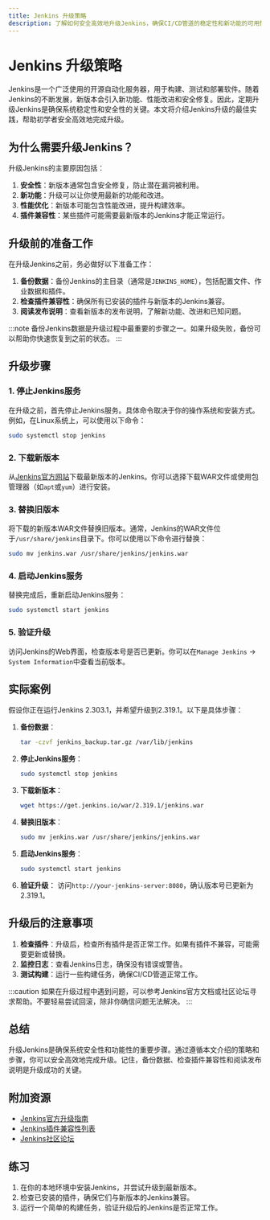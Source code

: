 ```yaml
---
title: Jenkins 升级策略
description: 了解如何安全高效地升级Jenkins，确保CI/CD管道的稳定性和新功能的可用性。
---
```


# Jenkins 升级策略

Jenkins是一个广泛使用的开源自动化服务器，用于构建、测试和部署软件。随着Jenkins的不断发展，新版本会引入新功能、性能改进和安全修复。因此，定期升级Jenkins是确保系统稳定性和安全性的关键。本文将介绍Jenkins升级的最佳实践，帮助初学者安全高效地完成升级。

## 为什么需要升级Jenkins？

升级Jenkins的主要原因包括：

1. **安全性**：新版本通常包含安全修复，防止潜在漏洞被利用。
2. **新功能**：升级可以让你使用最新的功能和改进。
3. **性能优化**：新版本可能包含性能改进，提升构建效率。
4. **插件兼容性**：某些插件可能需要最新版本的Jenkins才能正常运行。

## 升级前的准备工作

在升级Jenkins之前，务必做好以下准备工作：

1. **备份数据**：备份Jenkins的主目录（通常是`JENKINS_HOME`），包括配置文件、作业数据和插件。
2. **检查插件兼容性**：确保所有已安装的插件与新版本的Jenkins兼容。
3. **阅读发布说明**：查看新版本的发布说明，了解新功能、改进和已知问题。

:::note
备份Jenkins数据是升级过程中最重要的步骤之一。如果升级失败，备份可以帮助你快速恢复到之前的状态。
:::

## 升级步骤

### 1. 停止Jenkins服务

在升级之前，首先停止Jenkins服务。具体命令取决于你的操作系统和安装方式。例如，在Linux系统上，可以使用以下命令：

```bash
sudo systemctl stop jenkins
```

### 2. 下载新版本

从[Jenkins官方网站](https://jenkins.io/download/)下载最新版本的Jenkins。你可以选择下载WAR文件或使用包管理器（如`apt`或`yum`）进行安装。

### 3. 替换旧版本

将下载的新版本WAR文件替换旧版本。通常，Jenkins的WAR文件位于`/usr/share/jenkins`目录下。你可以使用以下命令进行替换：

```bash
sudo mv jenkins.war /usr/share/jenkins/jenkins.war
```

### 4. 启动Jenkins服务

替换完成后，重新启动Jenkins服务：

```bash
sudo systemctl start jenkins
```

### 5. 验证升级

访问Jenkins的Web界面，检查版本号是否已更新。你可以在`Manage Jenkins` -> `System Information`中查看当前版本。

## 实际案例

假设你正在运行Jenkins 2.303.1，并希望升级到2.319.1。以下是具体步骤：

1. **备份数据**：
   ```bash
   tar -czvf jenkins_backup.tar.gz /var/lib/jenkins
   ```

2. **停止Jenkins服务**：
   ```bash
   sudo systemctl stop jenkins
   ```

3. **下载新版本**：
   ```bash
   wget https://get.jenkins.io/war/2.319.1/jenkins.war
   ```

4. **替换旧版本**：
   ```bash
   sudo mv jenkins.war /usr/share/jenkins/jenkins.war
   ```

5. **启动Jenkins服务**：
   ```bash
   sudo systemctl start jenkins
   ```

6. **验证升级**：
   访问`http://your-jenkins-server:8080`，确认版本号已更新为2.319.1。

## 升级后的注意事项

1. **检查插件**：升级后，检查所有插件是否正常工作。如果有插件不兼容，可能需要更新或替换。
2. **监控日志**：查看Jenkins日志，确保没有错误或警告。
3. **测试构建**：运行一些构建任务，确保CI/CD管道正常工作。

:::caution
如果在升级过程中遇到问题，可以参考Jenkins官方文档或社区论坛寻求帮助。不要轻易尝试回滚，除非你确信问题无法解决。
:::

## 总结

升级Jenkins是确保系统安全性和功能性的重要步骤。通过遵循本文介绍的策略和步骤，你可以安全高效地完成升级。记住，备份数据、检查插件兼容性和阅读发布说明是升级成功的关键。

## 附加资源

- [Jenkins官方升级指南](https://www.jenkins.io/doc/book/upgrading/)
- [Jenkins插件兼容性列表](https://plugins.jenkins.io/)
- [Jenkins社区论坛](https://community.jenkins.io/)

## 练习

1. 在你的本地环境中安装Jenkins，并尝试升级到最新版本。
2. 检查已安装的插件，确保它们与新版本的Jenkins兼容。
3. 运行一个简单的构建任务，验证升级后的Jenkins是否正常工作。
